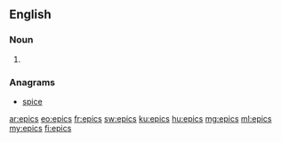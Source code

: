 ==English==

===Noun===
{{head|en|plural}}

# {{plural of|epic|lang=en}}

===Anagrams===
* [[spice#English|spice]]

[[ar:epics]]
[[eo:epics]]
[[fr:epics]]
[[sw:epics]]
[[ku:epics]]
[[hu:epics]]
[[mg:epics]]
[[ml:epics]]
[[my:epics]]
[[fi:epics]]